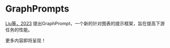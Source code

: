 # GraphPrompts

[Liu等，2023](https://arxiv.org/abs/2302.08043) 提出GraphPrompt，一个新的针对图表的提示框架，旨在提高下游任务的性能。

更多内容即将呈现！